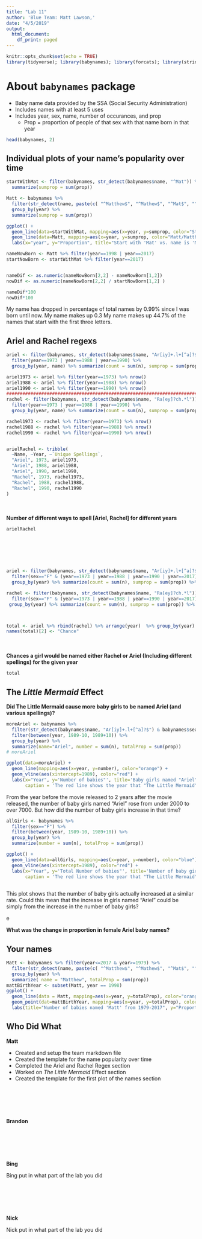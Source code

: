 ```yaml
---
title: "Lab 11"
author: 'Blue Team: Matt Lawson,'
date: "4/5/2019"
output:
  html_document:
    df_print: paged
---
```


```r
knitr::opts_chunk$set(echo = TRUE)
library(tidyverse); library(babynames); library(forcats); library(stringr)
```

# About `babynames` package
  - Baby name data provided by the SSA (Social Security Administration)
  - Includes names with at least 5 uses
  - Includes year, sex, name, number of occurances, and prop
      - Prop = proportion of people of that sex with that name born in that year

```r
head(babynames, 2)
```

## Individual plots of your name’s popularity over time

```r
startWithMat <- filter(babynames, str_detect(babynames$name, "^Mat")) %>% group_by(year) %>% 
  summarize(sumprop = sum(prop))

Matt <- babynames %>% 
  filter(str_detect(name, paste(c( "^Matthew$", "^Mathew$", "^Mat$", "^Matt$"),collapse = '|'))) %>%
  group_by(year) %>% 
  summarize(sumprop = sum(prop))

ggplot() + 
  geom_line(data=startWithMat, mapping=aes(x=year, y=sumprop, color="Starts with 'Mat'"), size=1.25) + 
  geom_line(data=Matt, mapping=aes(x=year, y=sumprop, color="Matt/Matthew"), size=1.25) + 
  labs(x="year", y="Proportion", title="Start with 'Mat' vs. name is 'Matt/Matthew' (or a common spelling)" , color="Type")

nameNowBorn <- Matt %>% filter(year==1998 | year==2017)
startNowBorn <- startWithMat %>% filter(year==2017)


nameDif <- as.numeric(nameNowBorn[2,2] - nameNowBorn[1,2])
nowDif <- as.numeric(nameNowBorn[2,2] / startNowBorn[1,2] )

nameDif*100
nowDif*100
```

My name has dropped in percentage of total names by 0.99% since I was born until now. My name makes up 0.3
My name makes up 44.7% of the names that start with the first three letters.





## Ariel and Rachel regexs

```r
ariel <- filter(babynames, str_detect(babynames$name, "Ar[iy]+.l+[^a]?$")) %>%
  filter(year==1973 | year==1988 | year==1990) %>%
  group_by(year, name) %>% summarize(count = sum(n), sumprop = sum(prop))

ariel1973 <- ariel %>% filter(year==1973) %>% nrow()
ariel1988 <- ariel %>% filter(year==1988) %>% nrow()
ariel1990 <- ariel %>% filter(year==1990) %>% nrow()
#############################################################################################################
rachel <- filter(babynames, str_detect(babynames$name, "Ra[ey]?ch.*l")) %>%
  filter(year==1973 | year==1988 | year==1990) %>%
  group_by(year, name) %>% summarize(count = sum(n), sumprop = sum(prop))

rachel1973 <- rachel %>% filter(year==1973) %>% nrow()
rachel1988 <- rachel %>% filter(year==1988) %>% nrow()
rachel1990 <- rachel %>% filter(year==1990) %>% nrow()


arielRachel <- tribble(
  ~Name, ~Year, ~`Unique Spellings`,
  "Ariel", 1973, ariel1973,
  "Ariel", 1988, ariel1988,
  "Ariel", 1990, ariel1990,
  "Rachel", 1973, rachel1973,
  "Rachel", 1988, rachel1988,
  "Rachel", 1990, rachel1990
)
```
<br> </br>
__Number of different ways to spell [Ariel, Rachel] for different years__

```r
arielRachel
```

<br> </br>
<br> </br>

```r
ariel <- filter(babynames, str_detect(babynames$name, "Ar[iy]+.l+[^a]?$")) %>%
  filter(sex=="F" & (year==1973 | year==1988 | year==1990 | year==2017)) %>%
  group_by(year) %>% summarize(count = sum(n), sumprop = sum(prop)) %>% mutate(name="Ariel")

rachel <- filter(babynames, str_detect(babynames$name, "Ra[ey]?ch.*l")) %>%
  filter(sex=="F" & (year==1973 | year==1988 | year==1990 | year==2017)) %>%
 group_by(year) %>% summarize(count = sum(n), sumprop = sum(prop)) %>% mutate(name="Rachel")



total <- ariel %>% rbind(rachel) %>% arrange(year)  %>% group_by(year) %>% summarize(totalProp = sum(sumprop))
names(total)[2] <- "Chance"
```
<br> </br>
__Chances a girl would be named either Rachel or Ariel (Including different spellings) for the given year__

```r
total
```





## The _Little Mermaid_ Effect

__Did The Little Mermaid cause more baby girls to be named Ariel (and various spellings)?__


```r
moreAriel <- babynames %>% 
  filter(str_detect(babynames$name, "Ar[iy]+.l+[^a]?$") & babynames$sex == "F") %>% 
  filter(between(year, 1989-10, 1989+10)) %>% 
  group_by(year) %>% 
  summarize(name="Ariel", number = sum(n), totalProp = sum(prop))
# moreAriel

ggplot(data=moreAriel) + 
  geom_line(mapping=aes(x=year, y=number), color="orange") +
  geom_vline(aes(xintercept=1989), color="red") + 
  labs(x="Year", y='Number of babies"', title='Baby girls named "Ariel" (or another common spelling)', 
       caption = 'The red line shows the year that "The Little Mermaid" was released.')
```

From the year before the movie released to 2 years after the movie released, the number of baby girls named "Ariel" rose from under 2000 to over 7000. But how did the number of baby girls increase in that time?


```r
allGirls <- babynames %>% 
  filter(sex=="F") %>%
  filter(between(year, 1989-10, 1989+10)) %>% 
  group_by(year) %>% 
  summarize(number = sum(n), totalProp = sum(prop))

ggplot() + 
  geom_line(data=allGirls, mapping=aes(x=year, y=number), color="blue") +
  geom_vline(aes(xintercept=1989), color="red") +
  labs(x="Year", y='Total Number of babies"', title='Number of baby girls born', 
       caption = 'The red line shows the year that "The Little Mermaid" was released.')
  
```

This plot shows that the number of baby girls actually increased at a similar rate. Could this mean that the increase in girls named "Ariel" could be simply from the increase in the number of baby girls?

e




__What was the change in proportion in female Ariel baby names?__


## Your names

```r
Matt <- babynames %>% filter(year<=2017 & year>=1979) %>% 
  filter(str_detect(name, paste(c( "^Matthew$", "^Mathew$", "^Mat$", "^Matt$"),collapse = '|'))) %>%
  group_by(year) %>%
  summarize( name = "Matthew", totalProp = sum(prop))
mattBirthYear <- subset(Matt, year == 1998)
ggplot() + 
  geom_line(data = Matt, mapping=aes(x=year, y=totalProp), color="orange") +
  geom_point(dat=mattBirthYear, mapping=aes(x=year, y=totalProp), color="red", size=3) + 
  labs(title="Number of babies named 'Matt' from 1979-2017", y="Proportion", caption="My birth year (1998) in red.")

```



## Who Did What

__Matt__

  - Created and setup the team markdown file
  - Created the template for the name popularity over time
  - Completed the Ariel and Rachel Regex section
  - Worked on _The Little Mermaid_ Effect section
  - Created the template for the first plot of the names section
  

<br></br>
<br></br>


__Brandon__

<br></br>
<br></br>



__Bing__

Bing put in what part of the lab you did

<br></br>
<br></br>


__Nick__

Nick put in what part of the lab you did

<br></br>
<br></br>